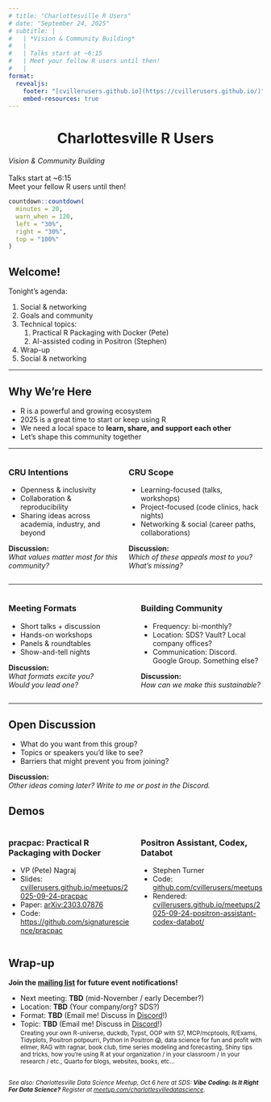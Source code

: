 ```yaml
---
# title: "Charlottesville R Users"
# date: "September 24, 2025"
# subtitle: |
#   | *Vision & Community Building*
#   | 
#   | Talks start at ~6:15 
#   | Meet your fellow R users until then!
#   | 
format: 
  revealjs:
    footer: "[cvillerusers.github.io](https://cvillerusers.github.io/)"
    embed-resources: true
---
```


# Charlottesville R Users {style="text-align: center;"}

*Vision & Community Building*
<br><br>
Talks start at ~6:15  
Meet your fellow R users until then!

```r
countdown::countdown(
  minutes = 20,
  warn_when = 120,
  left = "30%",
  right = "30%",
  top = "100%"
)
```


## Welcome!

Tonight's agenda: 

1. Social & networking
2. Goals and community
3. Technical topics: 
   1. Practical R Packaging with Docker (Pete)
   2. AI-assisted coding in Positron (Stephen)
4. Wrap-up
5. Social & networking

---

## Why We're Here

- R is a powerful and growing ecosystem 
- 2025 is a great time to start or keep using R 
- We need a local space to **learn, share, and support each other**  
- Let's shape this community together

---

:::: {.columns}

::: {.column width="45%"}

### CRU Intentions

- Openness & inclusivity  
- Collaboration & reproducibility  
- Sharing ideas across academia, industry, and beyond

**Discussion:**  
_What values matter most for this community?_

:::

::: {.column width="55%"}

### CRU Scope

- Learning-focused (talks, workshops)  
- Project-focused (code clinics, hack nights)  
- Networking & social (career paths, collaborations)

**Discussion:**  
*Which of these appeals most to you?*  
*What’s missing?*

:::
::::

---

:::: {.columns}
::: {.column width="50%"}

### Meeting Formats

- Short talks + discussion  
- Hands-on workshops  
- Panels & roundtables  
- Show-and-tell nights

**Discussion:**  
*What formats excite you?*  
*Would you lead one?*

:::

::: {.column width="50%"}
### Building Community

- Frequency: bi-monthly?  
- Location: SDS? Vault? Local company offices?
- Communication: Discord. Google Group. Something else?

**Discussion:**  
*How can we make this sustainable?*

:::
::::
---

## Open Discussion

- What do you want from this group?  
- Topics or speakers you’d like to see?  
- Barriers that might prevent you from joining?

**Discussion:**  
*Other ideas coming later? Write to me or post in the Discord.*

## Demos

:::: {.columns}

::: {.column width="50%"}

### pracpac: Practical R Packaging with Docker

- VP (Pete) Nagraj
- Slides: [cvillerusers.github.io/meetups/2025-09-24-pracpac](https://cvillerusers.github.io/meetups/2025-09-24-pracpac)
- Paper: [arXiv:2303.07876](https://arxiv.org/abs/2303.07876)
- Code: [https://github.com/signaturescience/pracpac](https://github.com/signaturescience/pracpac)

:::

::: {.column width="50%"}

### Positron Assistant, Codex, Databot

- Stephen Turner
- Code: [github.com/cvillerusers/meetups](https://github.com/cvillerusers/meetups)
- Rendered: [cvillerusers.github.io/meetups/2025-09-24-positron-assistant-codex-databot/](https://cvillerusers.github.io/meetups/2025-09-24-positron-assistant-codex-databot/)

:::
::::

## Wrap-up

**Join the [mailing list](https://groups.google.com/g/cvillerusers) for future event notifications!**

- Next meeting: **TBD** (mid-November / early December?)
- Location: **TBD** (Your company/org? SDS?)
- Format: **TBD** (Email me! Discuss in [Discord](https://discord.gg/MZ49Zar4gA)!)
- Topic: **TBD** (Email me! Discuss in [Discord](https://discord.gg/MZ49Zar4gA)!)  
<small>Creating your own R-universe, duckdb, Typst, OOP with S7, MCP/mcptools, R/Exams, Tidyplots, Positron potpourri, Python in Positron 😱, data science for fun and profit with ellmer, RAG with ragnar, book club, time series modeling and forecasting, Shiny tips and tricks, how you're using R at your organization / in your classroom / in your research / etc., Quarto for blogs, websites, books, etc...</small>

<small><br>_See also: Charlottesville Data Science Meetup, Oct 6 here at SDS: **Vibe Coding: Is It Right For Data Science?** Register at [meetup.com/charlottesvilledatascience](https://www.meetup.com/charlottesvilledatascience/events/311090078/)._</small>